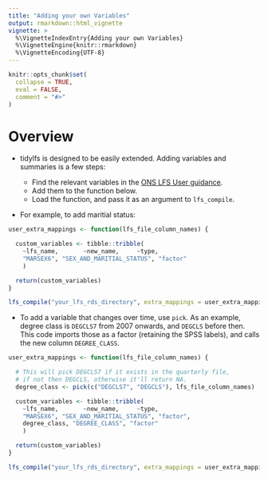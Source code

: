 ```yaml
---
title: "Adding your own Variables"
output: rmarkdown::html_vignette
vignette: >
  %\VignetteIndexEntry{Adding your own Variables}
  %\VignetteEngine{knitr::rmarkdown}
  %\VignetteEncoding{UTF-8}
---
```


```r
knitr::opts_chunk$set(
  collapse = TRUE,
  eval = FALSE,
  comment = "#>"
)
```

# Overview

* tidylfs is designed to be easily extended. Adding variables and summaries is a few steps:

    * Find the relevant variables in the [ONS LFS User guidance](https://www.ons.gov.uk/employmentandlabourmarket/peopleinwork/employmentandemployeetypes/methodologies/labourforcesurveyuserguidance).
    * Add them to the function below.
    * Load the function, and pass it as an argument to `lfs_compile`.


* For example, to add maritial status:

```r
user_extra_mappings <- function(lfs_file_column_names) {

  custom_variables <- tibble::tribble(
    ~lfs_name,       ~new_name,     ~type,
    "MARSEX6", "SEX_AND_MARITIAL_STATUS", "factor"
    )

  return(custom_variables)
}

lfs_compile("your_lfs_rds_directory", extra_mappings = user_extra_mappings)

```

* To add a variable that changes over time, use `pick`. As an example, degree class is `DEGCLS7` from 2007 onwards, and `DEGCLS` before then. This code imports those as a factor (retaining the SPSS labels), and calls the new column `DEGREE_CLASS`.

```r
user_extra_mappings <- function(lfs_file_column_names) {

  # This will pick DEGCLS7 if it exists in the quarterly file,
  # if not then DEGCLS, otherwise it'll return NA.
  degree_class <- pick(c("DEGCLS7", "DEGCLS"), lfs_file_column_names)

  custom_variables <- tibble::tribble(
    ~lfs_name,       ~new_name,     ~type,
    "MARSEX6", "SEX_AND_MARITIAL_STATUS", "factor",
    degree_class, "DEGREE_CLASS", "factor"
    )

  return(custom_variables)
}

lfs_compile("your_lfs_rds_directory", extra_mappings = user_extra_mappings)

```
